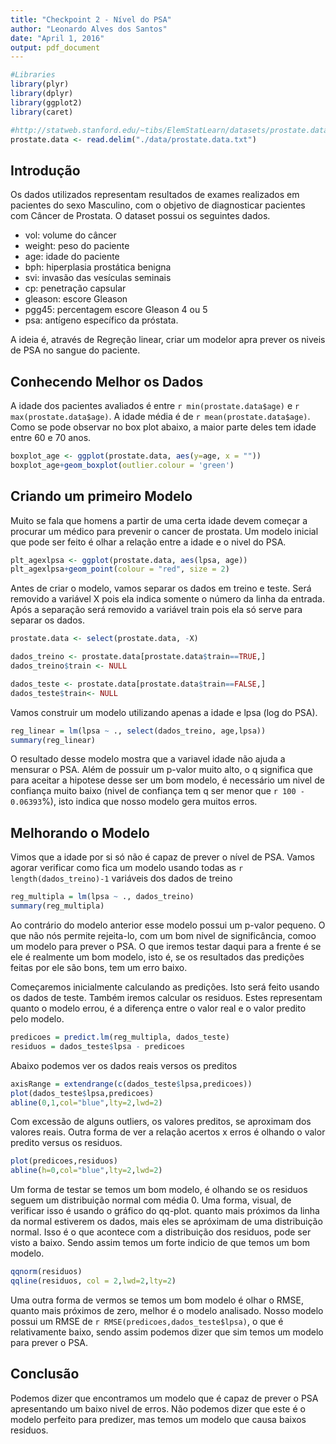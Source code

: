 ```yaml
---
title: "Checkpoint 2 - Nível do PSA"
author: "Leonardo Alves dos Santos"
date: "April 1, 2016"
output: pdf_document
---
```


```r
#Libraries
library(plyr)
library(dplyr)
library(ggplot2)
library(caret)
```

```r
#http://statweb.stanford.edu/~tibs/ElemStatLearn/datasets/prostate.data
prostate.data <- read.delim("./data/prostate.data.txt")
```
Introdução
------
Os dados utilizados representam resultados de exames realizados em pacientes do sexo Masculino, com o objetivo de diagnosticar pacientes com Câncer de Prostata. O dataset possui os seguintes dados.

* vol: volume do câncer
* weight:  peso do paciente
* age: idade do paciente
* bph: hiperplasia prostática benigna
* svi: invasão das vesículas seminais
* cp: penetração capsular
* gleason: escore Gleason
* pgg45: percentagem escore Gleason 4 ou 5
* psa: antígeno específico da próstata.

A ideia é, através de Regreção linear, criar um modelor apra prever os niveis de PSA no sangue do paciente.

Conhecendo Melhor os Dados
------

A idade dos pacientes avaliados é entre `r min(prostate.data$age)` e `r max(prostate.data$age)`. A idade média é de `r mean(prostate.data$age)`. Como se pode observar no box plot abaixo, a maior parte deles tem idade entre 60 e 70 anos.

```r
boxplot_age <- ggplot(prostate.data, aes(y=age, x = ""))
boxplot_age+geom_boxplot(outlier.colour = 'green')
```

Criando um primeiro Modelo
------
Muito se fala que homens a partir de uma certa idade devem começar a procurar um médico para prevenir o cancer de prostata. Um modelo inicial que pode ser feito é olhar a relação entre a idade e o nivel do PSA.

```r
plt_agexlpsa <- ggplot(prostate.data, aes(lpsa, age))
plt_agexlpsa+geom_point(colour = "red", size = 2)
```

Antes de criar o modelo, vamos separar os dados em treino e teste. Será removido a variável X pois ela indica somente o número da linha da entrada. Após a separação será removido a variável train pois ela só serve para separar os dados.

```r
prostate.data <- select(prostate.data, -X)

dados_treino <- prostate.data[prostate.data$train==TRUE,]
dados_treino$train <- NULL

dados_teste <- prostate.data[prostate.data$train==FALSE,] 
dados_teste$train<- NULL
```

Vamos construir um modelo utilizando apenas a idade e lpsa (log do PSA).

```r
reg_linear = lm(lpsa ~ ., select(dados_treino, age,lpsa))
summary(reg_linear)
```
O resultado desse modelo mostra que a variavel idade não ajuda a mensurar o PSA. Além de possuir um p-valor muito alto, o q significa que para aceitar a hipotese desse ser um bom modelo, é necessário um nivel de confiança muito baixo (nivel de confiança tem q ser menor que `r 100 - 0.06393`%), isto indica que nosso modelo gera muitos erros.

Melhorando o Modelo
------
Vimos que a idade por si só não é capaz de prever o nível de PSA. Vamos agorar verificar como fica um modelo usando todas as `r length(dados_treino)-1` variáveis dos dados de treino

```r
reg_multipla = lm(lpsa ~ ., dados_treino)
summary(reg_multipla)
```

Ao contrário do modelo anterior esse modelo possui um p-valor pequeno. O que não nós permite rejeita-lo, com um bom nivel de significância, comoo um modelo para prever o PSA. O que iremos testar daqui para a frente é se ele é realmente um bom modelo, isto é, se os resultados das predições feitas por ele são bons, tem um erro baixo. 

Começaremos inicialmente calculando as predições. Isto será feito usando os dados de teste. Também iremos calcular os residuos. Estes representam quanto o modelo errou, é a diferença entre o valor real e o valor predito pelo modelo.

```r
predicoes = predict.lm(reg_multipla, dados_teste)
residuos = dados_teste$lpsa - predicoes
```

Abaixo podemos ver os dados reais versos os preditos
```r
axisRange = extendrange(c(dados_teste$lpsa,predicoes)) 
plot(dados_teste$lpsa,predicoes)
abline(0,1,col="blue",lty=2,lwd=2)
```

Com excessão de alguns outliers, os valores preditos, se aproximam dos valores reais.
Outra forma de ver a relação acertos x erros é olhando o valor predito versus os residuos.

```r
plot(predicoes,residuos)
abline(h=0,col="blue",lty=2,lwd=2)
```

Um forma de testar se temos um bom modelo, é olhando se os residuos seguem um distribuição normal com média 0. Uma forma, visual, de verificar isso é usando o gráfico do qq-plot. quanto mais próximos da linha da normal estiverem os dados, mais eles se apróximam de uma distribuição normal. Isso é o que acontece com a distribuição dos residuos, pode ser visto a baixo. Sendo assim temos um forte indicio de que temos um bom modelo.

```r
qqnorm(residuos)
qqline(residuos, col = 2,lwd=2,lty=2)
```

Uma outra forma de vermos se temos um bom modelo é olhar o RMSE, quanto mais próximos de zero, melhor é o modelo analisado. Nosso modelo possui um RMSE de `r RMSE(predicoes,dados_teste$lpsa)`, o que é relativamente baixo, sendo assim podemos dizer que sim temos um modelo para prever o PSA.

Conclusão
------

Podemos dizer que encontramos um modelo que é capaz de prever o PSA apresentando um baixo nivel de erros. Não podemos dizer que este é o modelo perfeito para predizer, mas temos um modelo que causa baixos residuos. 
